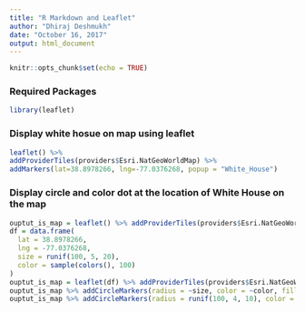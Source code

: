 ---
title: "R Markdown and Leaflet"
author: "Dhiraj Deshmukh"
date: "October 16, 2017"
output: html_document
---

```{r setup, include=FALSE}
knitr::opts_chunk$set(echo = TRUE)
```

### Required Packages
```{r}
library(leaflet) 
```
### Display white hosue on map using leaflet
```{r}
leaflet() %>%
addProviderTiles(providers$Esri.NatGeoWorldMap) %>%
addMarkers(lat=38.8978266, lng=-77.0376268, popup = "White_House")
```
### Display circle and color dot at the location of White House on the map
```{r}
ouptut_is_map = leaflet() %>% addProviderTiles(providers$Esri.NatGeoWorldMap)
df = data.frame(
  lat = 38.8978266,
  lng = -77.0376268,
  size = runif(100, 5, 20),
  color = sample(colors(), 100)
) 
ouptut_is_map = leaflet(df) %>% addProviderTiles(providers$Esri.NatGeoWorldMap)
ouptut_is_map %>% addCircleMarkers(radius = ~size, color = ~color, fill = FALSE)
ouptut_is_map %>% addCircleMarkers(radius = runif(100, 4, 10), color = c('red'))
```